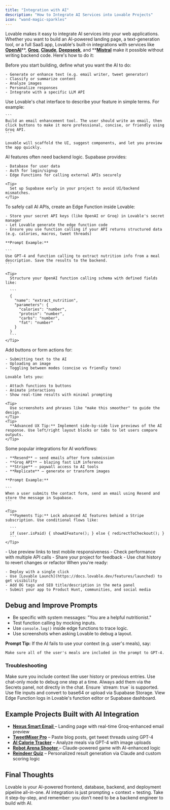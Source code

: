 ```yaml
---
title: "Integration with AI"
description: "How to Integrate AI Services into Lovable Projects"
icon: "wand-magic-sparkles"
---
```


Lovable makes it easy to integrate AI services into your web applications. Whether you want to build an AI-powered landing page, a text-generation tool, or a full SaaS app, Lovable's built-in integrations with services like [**OpenAI**](https://platform.openai.com/)**, **[**Groq**](https://console.groq.com/keys)**, **[**Claude**](https://www.anthropic.com/api)**, **[**Deepseek**](https://api-docs.deepseek.com/)**, and **[**Mistral**](https://docs.mistral.ai/api/) make it possible without writing backend code. Here's how to do it:

<Steps>
  <Step title="Choose the AI Feature You Need">
    Before you start building, define what you want the AI to do:

    - Generate or enhance text (e.g. email writer, tweet generator)
    - Classify or summarize content
    - Analyze images
    - Personalize responses
    - Integrate with a specific LLM API
  </Step>
  <Step title="Plan with Prompts First">
    Use Lovable's chat interface to describe your feature in simple terms. For example:

    ```
    Build an email enhancement tool. The user should write an email, then click buttons to make it more professional, concise, or friendly using Groq API.
    ```

    Lovable will scaffold the UI, suggest components, and let you preview the app quickly.
  </Step>
  <Step title="Connect to a Backend with Supabase">
    AI features often need backend logic. Supabase provides:

    - Database for user data
    - Auth for login/signup
    - Edge Functions for calling external APIs securely

    <Tip>
      Set up Supabase early in your project to avoid UI/backend mismatches.
    </Tip>
  </Step>
  <Step title="Use Edge Functions for AI Calls">
    To safely call AI APIs, create an Edge Function inside Lovable:

    - Store your secret API keys (like OpenAI or Groq) in Lovable's secret manager
    - Let Lovable generate the edge function code
    - Ensure you use function calling if your API returns structured data (e.g. calories, macros, tweet threads)

    **Prompt Example:**

    ```
    Use GPT-4 and function calling to extract nutrition info from a meal description. Save the results to the backend.
    ```

    <Tip>
      Structure your OpenAI function calling schema with defined fields like:

      ```
      {
        "name": "extract_nutrition",
        "parameters": {
          "calories": "number",
          "protein": "number",
          "carbs": "number",
          "fat": "number"
        }
      }
      ```
    </Tip>
  </Step>
  <Step title="Make It Interactive">
    Add buttons or form actions for:

    - Submitting text to the AI
    - Uploading an image
    - Toggling between modes (concise vs friendly tone)

    Lovable lets you:

    - Attach functions to buttons
    - Animate interactions
    - Show real-time results with minimal prompting

    <Tip>
      Use screenshots and phrases like "make this smoother" to guide the design.
    </Tip>
    <Tip>
      **Advanced UX Tip:** Implement side-by-side live previews of the AI response. Use left/right layout blocks or tabs to let users compare outputs.
    </Tip>
  </Step>
  <Step title="Use External Services (Optional)">
    Some popular integrations for AI workflows:

    - **Resend** – send emails after form submission
    - **Groq API** – blazing fast LLM inference
    - **Stripe** – paywall access to AI tools
    - **Replicate** – generate or transform images

    **Prompt Example:**

    ```
    When a user submits the contact form, send an email using Resend and store the message in Supabase.
    ```

    <Tip>
      **Payments Tip:** Lock advanced AI features behind a Stripe subscription. Use conditional flows like:

      ```
      if (user.isPaid) { showAIFeature(); } else { redirectToCheckout(); }
      ```
    </Tip>
  </Step>
  <Step title="Test and Iterate">
    - Use preview links to test mobile responsiveness
    - Check performance with multiple API calls
    - Share your project for feedback
    - Use chat history to revert changes or refactor
  </Step>
  <Step title="Publish and Promote">
    When you're ready:

    - Deploy with a single click
    - Use [Lovable Launch](https://docs.lovable.dev/features/launched) to get visibility
    - Add OG tags and SEO title/description in the meta panel
    - Submit your app to Product Hunt, communities, and social media
  </Step>
</Steps>

## **Debug and Improve Prompts**

- Be specific with system messages: "You are a helpful nutritionist."
- Test function calling by mocking inputs.
- Use `console.log()` inside edge functions to trace logic.
- Use screenshots when asking Lovable to debug a layout.

**Prompt Tip:** If the AI fails to use your context (e.g. user's meals), say:

```
Make sure all of the user's meals are included in the prompt to GPT-4.
```

### Troubleshooting

<AccordionGroup>
  <Accordion title="Missing data in AI prompts?">
    Make sure you include context like user history or previous entries.
  </Accordion>
  <Accordion title="UI not updating?">
    Use chat-only mode to debug one step at a time.
  </Accordion>
  <Accordion title="Secret keys exposed?">
    Always add them via the Secrets panel, not directly in the chat.
  </Accordion>
  <Accordion title="Streaming issues with Groq/OpenAI?">
    Ensure `stream: true` is supported.
  </Accordion>
  <Accordion title="Image uploads not working?">
    Use file inputs and convert to base64 or upload via Supabase Storage.
  </Accordion>
  <Accordion title="Edge Function fails silently?">
    View Edge Function logs in Lovable's function editor or Supabase dashboard.
  </Accordion>
</AccordionGroup>

## Example Projects Built with AI Integration

- [**Nexus Smart Email** ](https://smart-email-nexus.lovable.app/)– Landing page with real-time Groq-enhanced email preview
- [**TweetMixer Pro**](https://www.youtube.com/watch?v=fT_dq_hyQAA&vl=de) – Paste blog posts, get tweet threads using GPT-4
- [**AI Calorie Tracker**](https://www.youtube.com/watch?v=c0zhLzcVJRI&ab_channel=Lovable) – Analyze meals via GPT-4 with image uploads
- [**Robot Arena Shooter** ](https://www.youtube.com/watch?v=zmK36lkAb6I)– Claude-powered game with AI-enhanced logic
- [**Reindeer Quiz**](https://www.youtube.com/watch?v=XdZtpP3QpzQ) – Personalized result generation via Claude and custom scoring logic

## Final Thoughts

Lovable is your AI-powered frontend, database, backend, and deployment pipeline all-in-one. AI integration is just prompting \+ context \+ testing. Take it step-by-step, and remember: you don’t need to be a backend engineer to build with AI.